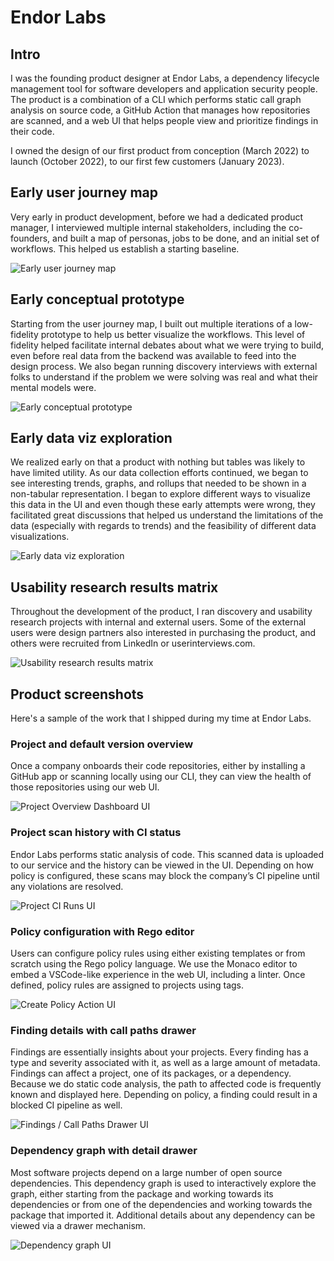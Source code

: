

<SEO title="Endor Labs"/>

# Endor Labs

## Intro

I was the founding product designer at Endor Labs, a dependency lifecycle management tool for software developers and application security people.
The product is a combination of a CLI which performs static call graph analysis on source code, a GitHub Action that manages how repositories are scanned, and a web UI that helps people view and prioritize findings in their code.

I owned the design of our first product from conception (March 2022) to launch (October 2022), to our first few customers (January 2023).

## Early user journey map

Very early in product development, before we had a dedicated product manager, I interviewed multiple internal stakeholders, including the co-founders, and built a map of personas, jobs to be done, and an initial set of workflows.
This helped us establish a starting baseline.

![Early user journey map](../images/endor_labs/06_user_journey_map.png)

## Early conceptual prototype

Starting from the user journey map, I built out multiple iterations of a low-fidelity prototype to help us better visualize the workflows.
This level of fidelity helped facilitate internal debates about what we were trying to build, even before real data from the backend was available to feed into the design process.
We also began running discovery interviews with external folks to understand if the problem we were solving was real and what their mental models were.

![Early conceptual prototype](../images/endor_labs/07_conceptual_prototype.png)

## Early data viz exploration

We realized early on that a product with nothing but tables was likely to have limited utility.
As our data collection efforts continued, we began to see interesting trends, graphs, and rollups that needed to be shown in a non-tabular representation.
I began to explore different ways to visualize this data in the UI and even though these early attempts were wrong, they facilitated great discussions that helped us understand the limitations of the data (especially with regards to trends) and the feasibility of different data visualizations.

![Early data viz exploration](../images/endor_labs/08_data_viz_exploration.png)

## Usability research results matrix

Throughout the development of the product, I ran discovery and usability research projects with internal and external users.
Some of the external users were design partners also interested in purchasing the product, and others were recruited from LinkedIn or userinterviews.com.

![Usability research results matrix](../images/endor_labs/09_research_results_matrix.png)

## Product screenshots

Here's a sample of the work that I shipped during my time at Endor Labs.

### Project and default version overview

Once a company onboards their code repositories, either by installing a GitHub app or scanning locally using our CLI, they can view the health of those repositories using our web UI.

![Project Overview Dashboard UI](../images/endor_labs/01_project_overview.png)

### Project scan history with CI status

Endor Labs performs static analysis of code.
This scanned data is uploaded to our service and the history can be viewed in the UI.
Depending on how policy is configured, these scans may block the company’s CI pipeline until any violations are resolved.

![Project CI Runs UI](../images/endor_labs/02_ci_runs.png)

### Policy configuration with Rego editor

Users can configure policy rules using either existing templates or from scratch using the Rego policy language.
We use the Monaco editor to embed a VSCode-like experience in the web UI, including a linter.
Once defined, policy rules are assigned to projects using tags.

![Create Policy Action UI](../images/endor_labs/03_create_policy_action.png)

### Finding details with call paths drawer

Findings are essentially insights about your projects.
Every finding has a type and severity associated with it, as well as a large amount of metadata.
Findings can affect a project, one of its packages, or a dependency.
Because we do static code analysis, the path to affected code is frequently known and displayed here.
Depending on policy, a finding could result in a blocked CI pipeline as well.

![Findings / Call Paths Drawer UI](../images/endor_labs/04_findings_call_paths_drawer.png)

### Dependency graph with detail drawer

Most software projects depend on a large number of open source dependencies.
This dependency graph is used to interactively explore the graph, either starting from the package and working towards its dependencies or from one of the dependencies and working towards the package that imported it.
Additional details about any dependency can be viewed via a drawer mechanism.

![Dependency graph UI](../images/endor_labs/05_dependency_graph.png)